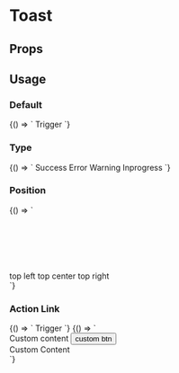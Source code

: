 
# Toast

<Meta title='Toast' component='fw-toast' />

## Props

<Props of='fw-toast' />

## Usage

### Default

<Preview>
  <Story name='Default'>
    {() => `
    <fw-toast id="default_toast" type="success" content="Successfullly triggered" sticky></fw-toast>
    <fw-button onClick="document.querySelector('#default_toast').trigger()">Trigger</fw-button>
    `}
  </Story>
</Preview>

### Type

<Preview>
  <Story name='Type'>
    {() => `
    <fw-toast id="type_toast"></fw-toast>
    <fw-button onClick="document.querySelector('#type_toast').trigger({type:'success', content: 'Successfullly triggered'})">Success</fw-button>
    <fw-button onClick="document.querySelector('#type_toast').trigger({type:'error', content:'something went wrong!'})">Error</fw-button>
    <fw-button onClick="document.querySelector('#type_toast').trigger({type:'warning', content:'This is a warning!'})">Warning</fw-button>
    <fw-button onClick="document.querySelector('#type_toast').trigger({type:'inprogress', content:'Request is in progress'})">Inprogress</fw-button>
    `}
  </Story>
</Preview>

### Position

<Preview>
  <Story name='position'>
    {() => `
    <div style="margin-top: 100px">
      <fw-button onClick="document.querySelector('#topleft').trigger({position: 'top-left'})">top left</fw-button>
      <fw-toast id="topleft" type="success" position="top-left" content="Successfullly triggered"></fw-toast>
      <fw-button onClick="document.querySelector('#topcenter').trigger({position: 'top-center'})">top center</fw-button>
      <fw-toast id="topcenter" type="success" position="top-center" content="Successfullly triggered"></fw-toast>
      <fw-button onClick="document.querySelector('#topright').trigger({position: 'top-right'})">top right</fw-button>
      <fw-toast id="topright" type="success" position="top-right" content="Successfullly triggered"></fw-toast>
    </div>
    `}
  </Story>
</Preview>

### Action Link

<Preview>
  <Story name='Action Link'>
    {() => `
    <fw-button onClick="document.querySelector('#actionlink_toast').trigger({})">Trigger</fw-button>
    <fw-toast id="actionlink_toast" action-link-text="Undo" type="success" content="Record successfullly deleted"></fw-toast>`}
  </Story>
</Preview>

<Preview>
  <Story name='Custom Content'>
    {() => `<div>
     <fw-toast-message type='success' id="custom-toast" timeout="1000000">
      <div>
       <span class="custom-text">Custom content</span>
       <button onclick="alert('clicked')">custom btn</button>
      </div>
    </fw-toast-message>
    <fw-toast id="right" position="top-right" timeout=1000></fw-toast> 
    <fw-button onClick="document.querySelector('#right').trigger({type:'inprogress', contentref:'#custom-toast',timeout:4000})">Custom Content</fw-button>
      </div>
    `}
  </Story>
</Preview>
